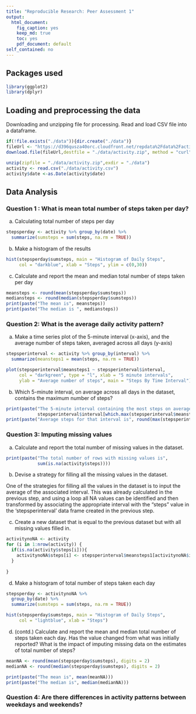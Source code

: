 ```yaml
---
title: "Reproducible Research: Peer Assessment 1"
output: 
  html_document:
    fig_caption: yes
    keep_md: true
    toc: yes
    pdf_document: default
self_contained: no    
---
```

## Packages used
```r
library(ggplot2)
library(dplyr)
```

## Loading and preprocessing the data
Downloading and unzipping file for processing. Read and load CSV file into a dataframe. 
``` r
if(!file.exists("./data")){dir.create("./data")}
fileUrl <- "https://d396qusza40orc.cloudfront.net/repdata%2Fdata%2Factivity.zip"
download.file(fileUrl,destfile = "./data/activity.zip", method = "curl")

unzip(zipfile = "./data/activity.zip",exdir = "./data")
activity <- read.csv("./data/activity.csv")
activity$date <-as.Date(activity$date)
```

## Data Analysis
### Question 1 : What is mean total number of steps taken per day?
  a. Calculating total number of steps per day
```r
stepsperday <- activity %>% group_by(date) %>%
  summarize(sumsteps = sum(steps, na.rm = TRUE))
```
  b.  Make a histogram of the results
```r
hist(stepsperday$sumsteps, main = "Histogram of Daily Steps", 
     col = "darkblue", xlab = "Steps", ylim = c(0,30))
```  
  
  c. Calculate and report the mean and median total number of steps taken per day
``` r
meansteps <- round(mean(stepsperday$sumsteps))
mediansteps <- round(median(stepsperday$sumsteps))
print(paste("The mean is", meansteps))
print(paste("The median is ", mediansteps))
```

### Question 2: What is the average daily activity pattern?
  a.    Make a time series plot of the 5-minute interval (x-axis), and the average number of steps taken, averaged across all days (y-axis)
  
``` r
stepsperinterval <- activity %>% group_by(interval) %>%
  summarize(meansteps1 = mean(steps, na.rm = TRUE))

plot(stepsperinterval$meansteps1 ~ stepsperinterval$interval,
     col = "darkgreen", type = "l", xlab = "5 minute intervals",
     ylab = "Average number of steps", main = "Steps By Time Interval")
```    

  b. Which 5-minute interval, on average across all days in the dataset, contains the maximum number of steps?
```r
print(paste("The 5-minute interval containing the most steps on average is",
            stepsperinterval$interval[which.max(stepsperinterval$meansteps1)]))
print(paste("Average steps for that interval is", round(max(stepsperinterval$meansteps1))))
```

### Question 3: Imputing missing values
  a. Calculate and report the total number of missing values in the dataset. 
```r
print(paste("The total number of rows with missing values is",
            sum(is.na(activity$steps))))
```  

  b. Devise a strategy for filling all the missing values in the dataset. 
  
  One of the strategies for filling all the values in the dataset is to input the average of the associated interval. This was already calculated in the previous step, and using a loop all NA values can be identified and then transformed by associating the appropriate interval with the "steps" value in the 'stepsperinterval' data frame created in the previous step.   
  
  c. Create a new dataset that is equal to the previous dataset but with all missing values filled in. 
  
```r
activitynoNA <- activity
for (i in 1:nrow(activity)) {
  if(is.na(activity$steps[i])){
    activitynoNA$steps[i] <- stepsperinterval$meansteps1[activitynoNA$interval[i] == stepsperinterval$interval]
  }
  
}
```  

  d. Make a histogram of total number of steps taken each day

``` r
stepsperday <- activitynoNA %>%
  group_by(date) %>%
  summarize(sumsteps = sum(steps, na.rm = TRUE))

hist(stepsperday$sumsteps, main = "Histogram of Daily Steps",
     col = "lightblue", xlab = "Steps")
```  

  d. (contd.) Calculate and report the mean and median total number of steps taken each day. Has the value changed from what was initially reported? What is the impact of imputing missing data on the estimates of total number of steps?
  
```r
meanNA <- round(mean(stepsperday$sumsteps), digits = 2)
medianNA <- round(median(stepsperday$sumsteps), digits = 2)

print(paste("The mean is", mean(meanNA)))
print(paste("The median is", median(medianNA)))
```

### Question 4: Are there differences in activity patterns between weekdays and weekends?

